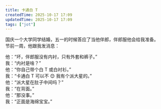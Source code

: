 ```yaml
---
title: 卡通白 T
createdTime: 2025-10-17 17:09
updatedTime: 2025-10-17 17:09
tags: ["jot"]
---
```


国庆一个大学同学结婚，五一的时候答应了当他伴郎，伴郎服他会给我准备。  
节前一周，他跟我发消息：

他：“坏，伴郎服没有内衬，只有外套和裤子。”  
我：“内衬是啥？”  
他：“你自己带个白 T 或白衬衫。”  
我：“卡通白 T 可以不 😊 我有个派大星的。”  
他：“派大星在肚子中间吗？”  
我：“在背面。”  
他：“那没事。”  
我：“正面是海绵宝宝。”
